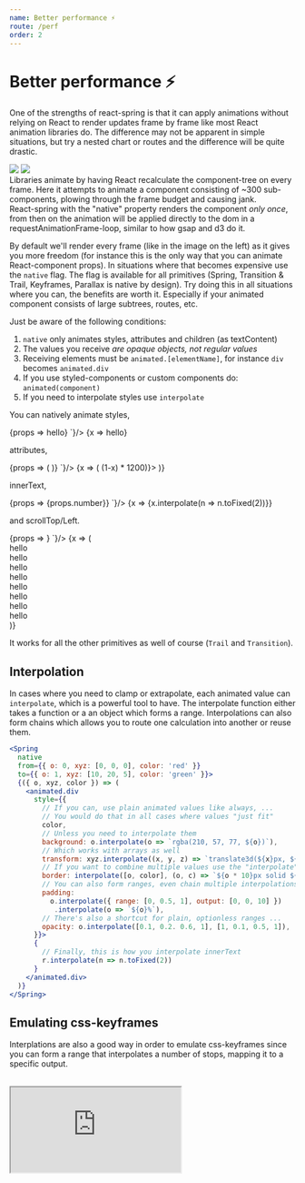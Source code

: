 ```yaml
---
name: Better performance ⚡️
route: /perf
order: 2
---
```



# Better performance ⚡️


<p>
  One of the strengths of react-spring is that it can <span className="highlight">apply animations without relying on React</span> to render updates frame by frame like most React animation libraries do. The difference may not be apparent in simple situations, but try a nested chart or routes and the difference will be quite drastic.
</p>

<div style={{ display: 'grid', gridTemplateColumns: '1fr 1fr', gridTemplateRows: '1fr auto', gridGap: 20, fontSize: '0.8em', marginBottom: 40, marginTop: 40 }}>
  <img src={require('../assets/without-native.jpeg')} style={{ width: '100%' }} />
  <img src={require('../assets/with-native.jpeg')} style={{ width: '100%' }} />
  <div>Libraries animate by having React recalculate the component-tree on every frame. Here it attempts to animate a component consisting of ~300 sub-components, plowing through the frame budget and causing jank.</div>
  <div>React-spring with the "native" property renders the component <i>only once</i>, from then on the animation will be applied directly to the dom in a requestAnimationFrame-loop, similar to how gsap and d3 do it.</div>
</div>

<p>
  By default we'll render every frame (like in the image on the left) as it gives you more freedom (for instance this is the only way that you can animate React-component props). In situations where that becomes expensive use the <code>native</code> flag. The flag is available for all primitives (Spring, Transition & Trail, Keyframes, Parallax is native by design). <span className="highlight">Try doing this in all situations where you can</span>, the benefits are worth it. Especially if your animated component consists of large subtrees, routes, etc.
</p>

Just be aware of the following conditions:

1.  `native` only animates styles, attributes and children (as textContent)
2.  The values you receive _are opaque objects, not regular values_
3.  Receiving elements must be `animated.[elementName]`, for instance `div` becomes `animated.div`
4.  If you use styled-components or custom components do: `animated(component)`
5.  If you need to interpolate styles use `interpolate`

<RewindSpringProvider>
  <p>
    You can natively animate <span className="highlight">styles</span>,
  </p>

  <div className="code-table">
    <CodeMirror value={`<Spring
  native
  from={{ opacity: 0 }}
  to={{ opacity: 1 }}>
  {props =>
    <animated.div style={props}>hello</animated.div>}
</Spring>`}/>
    <RewindSpring>
      {x => <animated.div style={{ opacity: x }}>hello</animated.div>}
    </RewindSpring>
  </div>

  <p>
    <span className="highlight">attributes</span>, 
  </p>

  <div className="code-table">
    <CodeMirror value={`<Spring
  native
  from={{ x: 100 }}
  to={{ x: 0 }}>
  {props => (
    <animated.svg strokeDashoffset={props.x}>
      <path d="..." />
    </animated.svg>
  )}
</Spring>`}/>
    <RewindSpring>
      {x => (
        <animated.svg
          style={{ width: 120, height: 120, opacity: x.interpolate({ range: [0,0.05,1], output: [0,1,1] }) }}
          viewBox="-10 -10 404 404"
          strokeWidth="10"
          fill="#272727"
          stroke="#CED4DE"
          strokeLinecap="round"
          strokeLinejoin="round"
          strokeDasharray={1200} strokeDashoffset={x.interpolate(x => (1-x) * 1200)}>
          <path d="m7.015625 243.40625c2.015625 7.554688 4.640625 15.105469 8.039063 23.136719 1 2.335937 2.082031 4.664062 3.34375 7.402343l.847656 1.765626c.824218 1.722656 1.65625 3.464843 2.539062 5.167968.894532 1.746094 1.847656 3.449219 2.824219 5.167969l1.046875 1.875c17.183594 29.839844 42.222656 54.582031 72.65625 71.6875l.800781.429687c1.710938.929688 3.429688 1.855469 5.214844 2.785157l6.359375 3.105469c1.199219.597656 2.425781 1.183593 2.921875 1.359374 2.015625.917969 4.132813 1.832032 6.085937 2.597657 4.898438 1.976562 9.945313 3.800781 15 5.433593l.976563.296876c2.335937.703124 4.632813 1.382812 6.976563 1.949218 1.296874.363282 2.65625.691406 4.175781 1.042969 2.265625.589844 4.632812 1.167969 6.175781 1.414063 2.535156.5625 5.070312 1.03125 7.089844 1.328124 2 .359376 4.09375.648438 5.628906.832032.800781.136718 1.59375.25 2.441406.320312 1.832032.289063 3.601563.472656 5.414063.648438 2.816406.253906 5.625.433594 8.503906.601562 3.25.15625 6.585937.246094 9.921875.246094s6.671875-.089844 9.984375-.273438c2.816406-.167968 5.625-.335937 8.496094-.597656 1.757812-.167968 3.511719-.34375 5.328125-.640625.792968-.054687 1.449218-.152343 1.910156-.230469 2.097656-.273437 4.183594-.554687 5.664062-.832031 2.539063-.378906 5.074219-.851562 6.890626-1.273437 2.261718-.390625 4.628906-.96875 7.160156-1.617188 1.292968-.304687 2.628906-.625 3.917968-.984375 2.351563-.566406 4.679688-1.261719 7.710938-2.175781 5.21875-1.589844 10.425781-3.472656 15.097656-5.445312 2.105469-.824219 4.214844-1.738282 5.511719-2.355469 1.214844-.484375 2.441406-1.070313 3.0625-1.398438l7.167969-3.496093c1.707031-.886719 3.355468-1.785157 4.992187-2.671876l1.035157-.558593c30.191406-16.976563 55.230468-41.722657 72.535156-71.769531l.925781-1.664063c.96875-1.71875 1.921875-3.414063 2.824219-5.167969.882812-1.695312 1.722656-3.441406 2.539062-5.167968l1.039063-2.167969c1.078125-2.335938 2.160156-4.664063 3.183593-7.0625 3.367188-7.96875 5.992188-15.511719 8.015626-23.121094.671874-2.535156 1.351562-5.167969 1.9375-7.664063 3.367187-14.152343 5.070312-28.847656 5.070312-43.664062 0-105.871094-86.136719-192-192-192s-192 86.128906-192 192c0 14.816406 1.703125 29.511719 5.0625 43.65625.59375 2.535156 1.273438 5.160156 1.953125 7.75zm184.984375-211.40625c88.222656 0 160 71.777344 160 160 0 12.328125-1.414062 24.542969-4.214844 36.34375-.527344 2.257812-1.136718 4.59375-1.722656 6.808594-1.621094 6.105468-3.773438 12.261718-6.519531 18.785156-.878907 2.046875-1.832031 4.09375-2.734375 6.046875l-.914063 1.902344c-.6875 1.425781-1.375 2.875-2.101562 4.28125-.738281 1.417969-1.503907 2.800781-2.296875 4.191406l-.878906 1.578125c-14.3125 24.855469-35.183594 45.476562-60.144532 59.503906l-.808594.4375c-1.574218.847656-3.160156 1.707032-4.800781 2.5625l-5.863281 2.847656c-.390625.191407-.777344.40625-1.871094.871094-1.503906.679688-3.074218 1.367188-5.015625 2.136719-4.042969 1.703125-8.203125 3.207031-13.035156 4.679687-1.820313.542969-3.589844 1.09375-5.429687 1.519532l-.90625.238281c-.839844.25-1.726563.449219-2.582032.648437l-1.097656.257813c-1.40625.367187-2.878906.75-5.007812 1.136719-1.789063.398437-3.566407.726562-5.878907 1.078125-1.480469.273437-3.03125.464843-4.566406.664062l-2.394531.296875c-1.292969.238282-2.527344.335938-3.710938.449219-2.472656.222656-4.9375.375-7.34375.511719-5.34375.292968-11.03125.292968-16.25 0-2.46875-.144532-4.933594-.296875-7.351562-.511719-1.230469-.121094-2.46875-.21875-3.765625-.457031l-2.136719-.257813-.257812-.03125c-1.535157-.199219-3.09375-.390625-5.09375-.75-1.792969-.265625-3.570313-.601562-6.082032-1.136719-1.40625-.25-2.878906-.625-4.285156-1l-1.097656-.257812c-.855469-.199219-1.742188-.398438-2.582032-.648438l-.90625-.238281c-1.832031-.425781-3.609374-.976562-5.839843-1.648437-4.351563-1.398438-8.632813-2.953125-12.992188-4.703125-1.566406-.617188-3.144531-1.304688-5.351562-2.289063-.390625-.160156-.777344-.367187-1.742188-.839844l-5.289062-2.574218c-1.640625-.847656-3.214844-1.707032-4.800781-2.5625l-.566407-.3125c-25.183593-14.160156-46.066406-34.78125-60.257812-59.421875l-1-1.792969c-.792969-1.390625-1.558594-2.777344-2.296875-4.191406-.726563-1.410156-1.414063-2.847656-2.101563-4.28125l-.867187-1.808594c-.941406-2.046875-1.894532-4.09375-2.75-6.078125-2.785156-6.585937-4.929688-12.746094-6.542969-18.800781-.59375-2.261719-1.191406-4.597656-1.738281-6.902344-2.800782-11.738281-4.214844-23.953125-4.214844-36.28125 0-88.222656 71.777344-160 160-160zm0 0"/>
          <path d="m192 320c61.761719 0 112-50.238281 112-112v-16h-224v16c0 61.761719 50.238281 112 112 112zm78.390625-96c-7.429687 36.472656-39.757813 64-78.390625 64s-70.960938-27.527344-78.390625-64zm0 0"/>
          <path d="m120 168h32v-24h24v-32h-24v-24h-32v24h-24v32h24zm0 0"/>
          <path d="m232 168h32v-24h24v-32h-24v-24h-32v24h-24v32h24zm0 0"/>
        </animated.svg>
      )}
    </RewindSpring>
  </div>

  <p>
    <span className="highlight">innerText</span>,
  </p>

  <div className="code-table">
    <CodeMirror value={`<Spring
  native
  from={{ number: 0 }}
  to={{ number: 1 }}>
  {props =>
    <animated.div>{props.number}</animated.div>}
</Spring>`}/>
    <RewindSpring>
      {x => <animated.div style={{ fontFamily: 'monospace' }}>{x.interpolate(n => n.toFixed(2))}</animated.div>}
    </RewindSpring>
  </div>

  <p>
    and <span className="highlight">scrollTop/Left</span>.
  </p>

  <div className="code-table">
    <CodeMirror value={`<Spring
  native
  from={{ scroll: 0 }}
  to={{ scroll: 250 }}>
  {props =>
    <animated.div scrollTop={props.scroll} />}
</Spring>`}/>    
    <RewindSpring>
      {x => (
        <animated.div style={{ position: 'relative', width: '100%', height: 160, overflow: 'auto', fontSize: '0.5em' }} scrollTop={x.interpolate({ output: [0, 250] })}>
          <div style={{ width: '100%', height: 50, textAlign: 'center' }}>hello</div>
          <div style={{ width: '100%', height: 50, textAlign: 'center' }}>hello</div>
          <div style={{ width: '100%', height: 50, textAlign: 'center' }}>hello</div>
          <div style={{ width: '100%', height: 50, textAlign: 'center' }}>hello</div>
          <div style={{ width: '100%', height: 50, textAlign: 'center' }}>hello</div>
          <div style={{ width: '100%', height: 50, textAlign: 'center' }}>hello</div>
          <div style={{ width: '100%', height: 50, textAlign: 'center' }}>hello</div>
          <div style={{ width: '100%', height: 50, textAlign: 'center' }}>hello</div>
        </animated.div>
      )}
    </RewindSpring>
  </div>

</RewindSpringProvider>

<p>
  It works for all the other primitives as well of course (<code>Trail</code> and <code>Transition</code>).
</p>

## Interpolation

In cases where you need to clamp or extrapolate, each animated value can `interpolate`, which is a powerful tool to have. The interpolate function either takes a function or a an object which forms a range. Interpolations can also form chains which allows you to route one calculation into another or reuse them.

```jsx
<Spring
  native
  from={{ o: 0, xyz: [0, 0, 0], color: 'red' }}
  to={{ o: 1, xyz: [10, 20, 5], color: 'green' }}>
  {({ o, xyz, color }) => (
    <animated.div
      style={{
        // If you can, use plain animated values like always, ...
        // You would do that in all cases where values "just fit"
        color,
        // Unless you need to interpolate them
        background: o.interpolate(o => `rgba(210, 57, 77, ${o})`),
        // Which works with arrays as well
        transform: xyz.interpolate((x, y, z) => `translate3d(${x}px, ${y}px, ${z}px)`),
        // If you want to combine multiple values use the "interpolate" helper
        border: interpolate([o, color], (o, c) => `${o * 10}px solid ${c}`)
        // You can also form ranges, even chain multiple interpolations
        padding:
          o.interpolate({ range: [0, 0.5, 1], output: [0, 0, 10] })
           .interpolate(o => `${o}%`),
        // There's also a shortcut for plain, optionless ranges ...
        opacity: o.interpolate([0.1, 0.2. 0.6, 1], [1, 0.1, 0.5, 1]),
      }}>
      {
        // Finally, this is how you interpolate innerText
        r.interpolate(n => n.toFixed(2))
      }
    </animated.div>
  )}
</Spring>
```

## Emulating css-keyframes

<p>
  Interplations are also a good way in order to emulate css-keyframes since you can form a range that interpolates a number of stops, mapping it to a specific output.
</p>

<br />

<iframe
  src="https://codesandbox.io/embed/8nnwo7k08j?fontsize=13&editorsize=60&hidenavigation=1&codemirror=1&module=%2Fsrc%2FDemo.js"
  style={{ width: '100%', height: 500, border: 0, borderRadius: 4, overflow: 'hidden' }}
  sandbox="allow-modals allow-forms allow-popups allow-scripts allow-same-origin" />

## animatedValue.interpolate()

`interpolate` either takes an object of the following shape:

| Value            | default  | Description |
| ---------------- | -------- | ----------- |
| extrapolateLeft  | extend   | Left extrapolate. Can be: identity/clamp/extend
| extrapolateRight | extend   | Right extrapolate. Can be: identity/clamp/extend
| extrapolate      | extend   | Shortcut to set left and right-extrapolate
| range            | [0,1]    | Array of input ranges
| output           | undefined | Array of mapped output ranges
| map              | undefined | Value filter applied to input value

A range shortcut: `val.interpolate([...inputRange], [...outputRange])`

Or a function: `val.interpolate(v => ...)`

